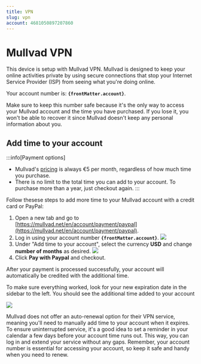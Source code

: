 ```yaml
---
title: VPN
slug: vpn
account: 4681050897207860
---
```


# Mullvad VPN

This device is setup with Mullvad VPN. Mullvad is designed to keep your online activities private by using secure connections that stop your Internet Service Provider (ISP) from seeing what you're doing online.

Your account number is: <strong><code>{frontMatter.account}</code></strong>.

Make sure to keep this number safe because it's the only way to access your Mullvad account and the time you have purchased. If you lose it, you won't be able to recover it since Mullvad doesn't keep any personal information about you.


## Add time to your account

:::info[Payment options]

  - Mullvad's [pricing](https://mullvad.net/en/pricing) is always &euro;5 per month, regardless of how much time you purchase.
  - There is no limit to the total time you can add to your account. To purchase more than a year, just checkout again.
:::

Follow thesese steps to add more time to your Mullvad account with a credit card or PayPal:
  1. Open a new tab and go to [https://mullvad.net/en/account/payment/paypal](https://mullvad.net/en/account/payment/paypal).
  2. Log in using your account number <strong><code>{frontMatter.account}</code></strong>.
    ![](img/mullvad-login.png)
  3. Under "Add time to your account", select the currency **USD** and change **number of months** as desired.
    ![](img/mullvad-cart.png)
  4. Click **Pay with Paypal** and checkout.

After your payment is processed successfully, your account will automatically be credited with the additional time.

To make sure everything worked, look for your new expiration date in the sidebar to the left. You should see the additional time added to your account

![](img/mullvad-paid.png)

Mullvad does not offer an auto-renewal option for their VPN service, meaning you'll need to manually add time to your account when it expires. To ensure uninterrupted service, it's a good idea to set a reminder in your calendar a few days before your account time runs out. This way, you can log in and extend your service without any gaps. Remember, your account number is essential for accessing your account, so keep it safe and handy when you need to renew.